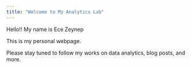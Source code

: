 ```yaml
---
title: "Welcome to My Analytics Lab"
---
```


Hello!! My name is Ece Zeynep

This is my personal webpage.

Please stay tuned to follow my works on data analytics, blog posts, and more.
